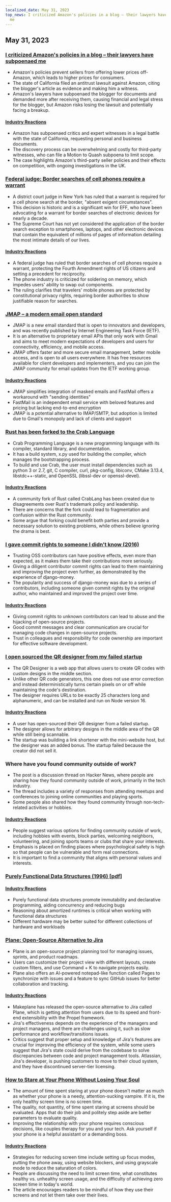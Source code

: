```yaml
---
localized_date: May 31, 2023
top_news: I criticized Amazon's policies in a blog – their lawyers have subpoenaed
  me
---
```




<CallToAction />

<Steps>

## May 31, 2023

### [I criticized Amazon's policies in a blog – their lawyers have subpoenaed me](https://twitter.com/Molson_Hart/status/1663582588210905091)

- Amazon's policies prevent sellers from offering lower prices off-Amazon, which leads to higher prices for consumers.
- The state of California filed an antitrust lawsuit against Amazon, citing the blogger's article as evidence and making him a witness.
- Amazon's lawyers have subpoenaed the blogger for documents and demanded more after receiving them, causing financial and legal stress for the blogger, but Amazon risks losing the lawsuit and potentially facing a breakup.

#### [Industry Reactions](http://news.ycombinator.com/item?id=36127800)

- Amazon has subpoenaed critics and expert witnesses in a legal battle with the state of California, requesting personal and business documents.
- The discovery process can be overwhelming and costly for third-party witnesses, who can file a Motion to Quash subpoena to limit scope.
- The case highlights Amazon's third-party seller policies and their effects on competition, with ongoing investigations in the UK.

### [Federal judge: Border searches of cell phones require a warrant](https://www.eff.org/deeplinks/2023/05/federal-judge-makes-history-holding-border-searches-cell-phones-require-warrant)

- A district court judge in New York has ruled that a warrant is required for a cell phone search at the border, "absent exigent circumstances".
- This decision is historic and is a significant win for EFF, who have been advocating for a warrant for border searches of electronic devices for nearly a decade.
- The Supreme Court has not yet considered the application of the border search exception to smartphones, laptops, and other electronic devices that contain the equivalent of millions of pages of information detailing the most intimate details of our lives.

#### [Industry Reactions](http://news.ycombinator.com/item?id=36130166)

- A federal judge has ruled that border searches of cell phones require a warrant, protecting the Fourth Amendment rights of US citizens and setting a precedent for reciprocity.
- The phone industry is criticized for soldering on memory, which impedes users' ability to swap out components.
- The ruling clarifies that travelers' mobile phones are protected by constitutional privacy rights, requiring border authorities to show justifiable reason for searches.

### [JMAP – a modern email open standard](https://jmap.io/)

- JMAP is a new email standard that is open to innovators and developers, and was recently published by Internet Engineering Task Force (IETF).
- It is an alternative to proprietary email APIs that only work with Gmail and aims to meet modern expectations of developers and users for connectivity, efficiency, and mobile access.
- JMAP offers faster and more secure email management, better mobile access, and is open to all users everywhere. It has free resources available for client developers and implementers, and you can join the JMAP community for email updates from the IETF working group.

#### [Industry Reactions](http://news.ycombinator.com/item?id=36127703)

- JMAP simplifies integration of masked emails and FastMail offers a workaround with "sending identities"
- FastMail is an independent email service with beloved features and pricing but lacking end-to-end encryption
- JMAP is a potential alternative to IMAP/SMTP, but adoption is limited due to Gmail's monopoly and lack of clients and support

### [Rust has been forked to the Crab Language](https://github.com/crablang/crab)

- Crab Programming Language is a new programming language with its compiler, standard library, and documentation.
- It has a build system, x.py used for building the compiler, which manages the bootstrapping process.
- To build and use Crab, the user must install dependencies such as python 3 or 2.7, git, C compiler, curl, pkg-config, libiconv, CMake 3.13.4, libstdc++-static, and OpenSSL (libssl-dev or openssl-devel).

#### [Industry Reactions](http://news.ycombinator.com/item?id=36122270)

- A community fork of Rust called CrabLang has been created due to disagreements over Rust's trademark policy and leadership.
- There are concerns that the fork could lead to fragmentation and confusion within the Rust community.
- Some argue that forking could benefit both parties and provide a necessary solution to existing problems, while others believe ignoring the drama is best.

### [I gave commit rights to someone I didn't know (2016)](https://tech.davis-hansson.com/p/clickbait/)

- Trusting OSS contributors can have positive effects, even more than expected, as it makes them take their contributions more seriously.
- Giving a diligent contributor commit rights can lead to them maintaining and improving the project even further, as demonstrated by the experience of django-money.
- The popularity and success of django-money was due to a series of contributors, including someone given commit rights by the original author, who maintained and improved the project over time.

#### [Industry Reactions](http://news.ycombinator.com/item?id=36120972)

- Giving commit rights to unknown contributors can lead to abuse and the hijacking of open-source projects.
- Good commit messages and clear communication are crucial for managing code changes in open-source projects.
- Trust in colleagues and responsibility for code ownership are important for effective software development.

### [I open sourced the QR designer from my failed startup](https://github.com/kochrt/qr-designer)

- The QR Designer is a web app that allows users to create QR codes with custom designs in the middle section.
- Unlike other QR code generators, this one does not use error correction and instead deterministically turns certain pixels on or off while maintaining the code's destination.
- The designer requires URLs to be exactly 25 characters long and alphanumeric, and can be installed and run on Node version 16.

#### [Industry Reactions](http://news.ycombinator.com/item?id=36128082)

- A user has open-sourced their QR designer from a failed startup.
- The designer allows for arbitrary designs in the middle area of the QR while still being scannable.
- The startup was building a link shortener with the mini-website host, but the designer was an added bonus. The startup failed because the creator did not sell it.

### Where have you found community outside of work?

- The post is a discussion thread on Hacker News, where people are sharing how they found community outside of work, primarily in the tech industry.
- The thread includes a variety of responses from attending meetups and conferences to joining online communities and playing sports.
- Some people also shared how they found community through non-tech-related activities or hobbies.

#### [Industry Reactions](http://news.ycombinator.com/item?id=36128618)

- People suggest various options for finding community outside of work, including hobbies with events, block parties, welcoming neighbors, volunteering, and joining sports teams or clubs that share your interests.
- Emphasis is placed on finding places where psychological safety is high so that people can be vulnerable and form real connections.
- It is important to find a community that aligns with personal values and interests.

### [Purely Functional Data Structures (1996) [pdf]](https://www.cs.cmu.edu/~rwh/students/okasaki.pdf)

#### [Industry Reactions](http://news.ycombinator.com/item?id=36123651)

- Purely functional data structures promote immutability and declarative programming, aiding concurrency and reducing bugs
- Reasoning about amortized runtimes is critical when working with functional data structures
- Different hardware may be better suited for different collections of hardware and workloads

### [Plane: Open-Source Alternative to Jira](https://github.com/makeplane/plane)

- Plane is an open-source project planning tool for managing issues, sprints, and product roadmaps.
- Users can customize their project view with different layouts, create custom filters, and use Command + K to navigate projects easily.
- Plane also offers an AI-powered notepad-like function called Pages to synchronize with issues and a feature to sync GitHub issues for better collaboration and tracking.

#### [Industry Reactions](http://news.ycombinator.com/item?id=36129594)

- Makeplane has released the open-source alternative to Jira called Plane, which is getting attention from users due to its speed and front-end extensibility with the Propel framework.
- Jira's effectiveness depends on the experience of the managers and project managers, and there are challenges using it, such as slow performance and workflow/transitions issues.
- Critics suggest that proper setup and knowledge of Jira's features are crucial for improving the efficiency of the system, while some users suggest that Jira's state could derive from the codebase to solve discrepancies between code and project management tools. Atlassian, Jira's developer, is pushing customers to move to their cloud system, and they have discontinued server-tier licensing.

### [How to Stare at Your Phone Without Losing Your Soul](https://simone.org/tracking-screen-time/)

- The amount of time spent staring at your phone doesn't matter as much as whether your phone is a needy, attention-sucking vampire. If it is, the only healthy screen time is no screen time.
- The quality, not quantity, of time spent staring at screens should be evaluated. Apps that do their job and politely step aside are better parameters to evaluate quality.
- Improving the relationship with your phone requires conscious decisions, like couples therapy for you and your tech. Ask yourself if your phone is a helpful assistant or a demanding boss.

#### [Industry Reactions](http://news.ycombinator.com/item?id=36120457)

- Strategies for reducing screen time include setting up focus modes, putting the phone away, using website blockers, and using grayscale mode to reduce the saturation of colors.
- People are discussing the need to limit screen time, what constitutes healthy vs. unhealthy screen usage, and the difficulty of achieving zero screen time in today's world.
- The article encourages readers to be mindful of how they use their screens and not let them take over their lives.

</Steps>
